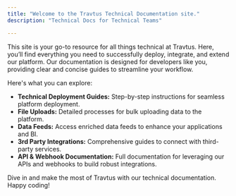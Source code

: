 ```yaml
---
title: "Welcome to the Travtus Technical Documentation site."
description: "Technical Docs for Technical Teams"

---
```


This site is your go-to resource for all things technical at Travtus. Here, you’ll find everything you need to successfully deploy, integrate, and extend our platform. Our documentation is designed for developers like you, providing clear and concise guides to streamline your workflow.

Here's what you can explore:
- **Technical Deployment Guides:** Step-by-step instructions for seamless platform deployment.
- **File Uploads:** Detailed processes for bulk uploading data to the platform.
- **Data Feeds:** Access enriched data feeds to enhance your applications and BI.
- **3rd Party Integrations:** Comprehensive guides to connect with third-party services.
- **API & Webhook Documentation:** Full documentation for leveraging our APIs and webhooks to build robust integrations.

Dive in and make the most of Travtus with our technical documentation. Happy coding!